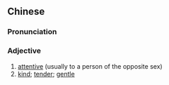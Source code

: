 {{also|温存}}
==Chinese==
{{zh-forms|s=温存}}

===Pronunciation===
{{zh-pron
|m=wēncún
|c=wan1 cyun4
|mn=un-chûn
|cat=a
}}

===Adjective===
{{zh-adj}}

# [[attentive]] (usually to a person of the opposite sex)
# [[kind]]; [[tender]]; [[gentle]]